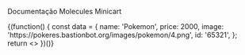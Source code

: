 

<Meta title="Molecules/Minicart" component={Minicart} />

Documentação Molecules Minicart

<Preview>
  <Story name="default">
    {(function() {
      const data = {
        name: 'Pokemon',
        price: 2000,
        image: 'https://pokeres.bastionbot.org/images/pokemon/4.png',
        id: '65321',
      };
      return <>
      <Minicart item={data} />
      </>
    })()}
  </Story>
</Preview>
